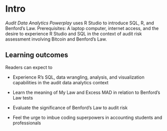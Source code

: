 # Intro

*Audit Data Analytics Powerplay* uses R Studio to introduce SQL, R, and Benford's Law.   Prerequisites: A laptop computer, internet access, and the desire to experience R Studio and SQL in the context of audit risk assessment involving Bitcoin and Benford's Law.

## Learning outcomes

Readers can expect to

-   Experience R's SQL, data wrangling, analysis, and visualization capabilities in the audit data analytics context

-   Learn the meaning of My Law and Excess MAD in relation to Benford's Law tests

-   Evaluate the significance of Benford's Law to audit risk 

-   Feel the urge to imbue coding superpowers in accounting students and professionals

